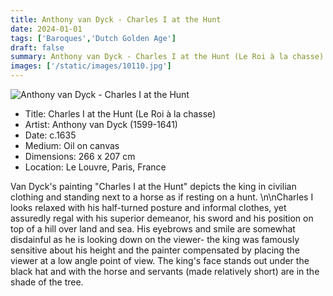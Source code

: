 ```yaml
---
title: Anthony van Dyck - Charles I at the Hunt
date: 2024-01-01
tags: ['Baroques','Dutch Golden Age']
draft: false
summary: Anthony van Dyck - Charles I at the Hunt (Le Roi à la chasse)
images: ['/static/images/10110.jpg']
---
```


![Anthony van Dyck - Charles I at the Hunt](/static/images/10110.jpg)

* Title: Charles I at the Hunt (Le Roi à la chasse)
* Artist: Anthony van Dyck (1599-1641)
* Date: c.1635
* Medium: Oil on canvas
* Dimensions: 266 x 207 cm
* Location: Le Louvre, Paris, France

Van Dyck's painting \"Charles I at the Hunt\" depicts the king in civilian clothing and standing next to a horse as if resting on a hunt. \n\nCharles I looks relaxed with his half-turned posture and informal clothes, yet assuredly regal with his superior demeanor, his sword and his position on top of a hill over land and sea. His eyebrows and smile are somewhat disdainful as he is looking down on the viewer- the king was famously sensitive about his height and the painter compensated by placing the viewer at a low angle point of view. The king's face stands out under the black hat and with the horse and servants (made relatively short) are in the shade of the tree.
